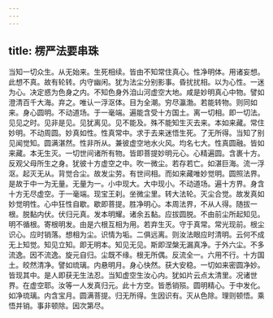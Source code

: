 ```yaml
---
---
---
```

title: 楞严法要串珠
---




当知一切众生。从无始来。生死相续。皆由不知常住真心。性净明体。用诸妄想。此想不真。故有轮转。内守幽闲。犹为法尘分别影事。昏扰扰相。以为心性。一迷为心。决定惑为色身之内。不知色身外洎山河虚空大地。咸是妙明真心中物。譬如澄清百千大海。弃之。唯认一浮沤体。目为全潮。穷尽瀛渤。若能转物。则同如来。身心圆明。不动道场。于一毫端。遍能含受十方国土。离一切相。即一切法。见见之时。见非是见。见犹离见。见不能及。殊不能知生灭去来。本如来藏。常住妙明。不动周圆。妙真如性。性真常中。求于去来迷悟生死。了无所得。当知了别见闻觉知。圆满湛然。性非所从。兼彼虚空地水火风。均名七大。性真圆融。皆如来藏。本无生灭。一切世间诸所有物。皆即菩提妙明元心。心精遍圆。含裹十方。反观父母所生之身。犹彼十方虚空之中。吹一微尘。若存若亡。如湛巨海。流一浮沤。起灭无从。背觉合尘。故发尘劳。有世间相。而如来藏唯妙觉明。圆照法界。是故于中一为无量。无量为一。小中现大。大中现小。不动道场。遍十方界。身含十方无尽虚空。于一毫端。现宝王刹。坐微尘里。转大法轮。灭尘合觉。故发真如妙觉明性。心中狂性自歇。歇即菩提。胜净明心。本周法界，不从人得。随拔一根。脱黏内伏。伏归元真。发本明耀。诸余五黏。应拔圆脱。不由前尘所起知见。明不循根。寄根明发。由是六根互相为用。若弃生灭。守于真常。常光现前。根尘识心。应时销落。想相为尘。识情为垢。二俱远离。则汝法眼应时清明。云何不成无上知觉。知见立知。即无明本。知见无见。斯即涅槃无漏真净。于外六尘。不多流逸。因不流逸。旋元自归。尘既不缘。根无所偶。反流全一。六用不行。十方国土。皎然清净。譬如琉璃。内悬明月。身心快然。获大安稳。一切如来密圆净妙。皆现其中。是人即获无生法忍。当知虚空生汝心内。犹如片云点太清里。况诸世界。在虚空耶。汝等一人发真归元。此十方空。皆悉销殒。圆明精心。于中发化。如净琉璃。内含宝月。圆满菩提。归无所得。生因识有。灭从色除。理则顿悟。乘悟并销。事非顿除。因次第尽。